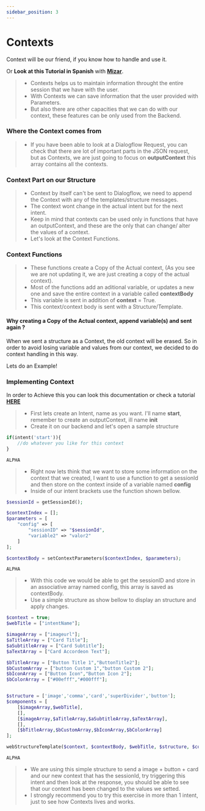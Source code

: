 ```yaml
---
sidebar_position: 3
---
```


# Contexts


Context will be our friend, if you know how to handle and use it.

Or **Look at this Tutorial in Spanish** with **[Mizar](https://www.youtube.com/watch?v=AKQ7VG5ekn8&list=PLpVijIXbyeMMxCgN7gMRpu-WNlXXb9Xv7&index=7)**.

> - Contexts helps us to maintain information throught the entire session that we have with the user.
> - With Contexts we can save information that the user provided with Parameters.
> - But also there are other capacities that we can do with our context, these features can be only used from the Backend.

### Where the Context comes from

> - If you have been able to look at a Dialogflow Request, you can check that there are lot of important parts in the JSON request, but as Contexts, we are just going to focus on **outputContext** this array contains all the contexts.

### Context Part on our Structure

> - Context by itself can't be sent to Dialogflow, we need to append the Context with any of the templates/structure messages.
> - The context wont change in the actual intent but for the next intent.
> - Keep in mind that contexts can be used only in functions that have an outputContext, and these are the only that can change/ alter the values of a context.
> - Let's look at the Context Functions.

### Context Functions

> - These functions create a Copy of the Actual context, (As you see we are not updating it, we are just creating a copy of the actual context).
> - Most of the functions add an aditional variable, or updates a new one and save the entire context in a variable called **contextBody**
> - This variable is sent in addition of **context** = True.
> - This context/context body is sent with a Structure/Template.

#### Why creating a Copy of the Actual context, append variable(s) and sent again ?

When we sent a structure as a Context, the old context will be erased. So in order to avoid losing variable and values from our context, we decided to do context handling in this way.

Lets do an Example!

### Implementing Context

In order to Achieve this you can look this documentation or check a tutorial [**HERE**](https://google.com)

> - First lets create an Intent, name as you want. I'll name **start**, remember to create an outputContext, ill name **init**
> - Create it on our backend and let's open a sample structure

<Tabs>
<TabItem value="php" label="PHP">

```php
if(intent('start')){
    //do whatever you like for this context
}
```

</TabItem>
<TabItem value="nodejs" label="Node.js">

```nodejs
ALPHA
```

</TabItem>
</Tabs>

> - Right now lets think that we want to store some information on the context that we created, I want to use a function to get a sessionId and then store on the context inside of a variable named **config**
> - Inside of our intent brackets use the function shown bellow.

<Tabs>
<TabItem value="php" label="PHP">

```php
$sessionId = getSessionId();

$contextIndex = [];
$parameters = [
    "config" => [
        "sessionID" => "$sessionId",
        "variable2" => "valor2"
    ]
];

$contextBody = setContextParameters($contextIndex, $parameters);
```

</TabItem>
<TabItem value="nodejs" label="Node.js">

```nodejs
ALPHA
```

</TabItem>
</Tabs>

> - With this code we would be able to get the sessionID and store in an associative array named config, this array is saved as contextBody.
> - Use a simple structure as show bellow to display an structure and apply changes.

<Tabs>
<TabItem value="php" label="PHP">

```php
$context = true;
$webTitle = ["intentName"];

$imageArray = ["imageurl"];
$aTitleArray = ["Card Title"];
$aSubtitleArray = ["Card Subtitle"];
$aTextArray = ["Card Accordeon Text"];

$bTitleArray = ["Button Title 1","ButtonTitle2"];
$bCustomArray = ["button Custom 1","button Custom 2"];
$bIconArray = ["Button Icon","Button Icon 2"];
$bColorArray = ["#00efff","#000fff"];


$structure = ['image','comma','card','superDivider','button'];
$components = [
    [$imageArray,$webTitle],
    [],
    [$imageArray,$aTitleArray,$aSubtitleArray,$aTextArray],
    [],
    [$bTitleArray,$bCustomArray,$bIconArray,$bColorArray]
];

webStructureTemplate($context, $contextBody, $webTitle, $structure, $components);
```

</TabItem>
<TabItem value="nodejs" label="Node.js">

```nodejs
ALPHA
```

</TabItem>
</Tabs>

> - We are using this simple structure to send a image + button + card and our new context that has the sessionId, try triggering this intent and then look at the response, you should be able to see that our context has been changed to the values we setted.
> - I strongly recommend you to try this exercise in more than 1 intent, just to see how Contexts lives and works.
